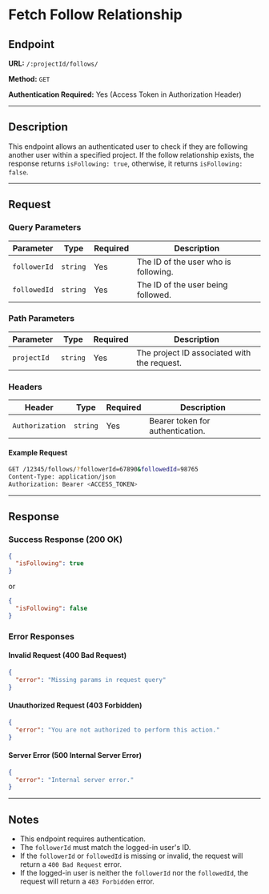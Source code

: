 # Fetch Follow Relationship

## Endpoint

**URL:** `/:projectId/follows/`

**Method:** `GET`

**Authentication Required:** Yes (Access Token in Authorization Header)

---

## Description

This endpoint allows an authenticated user to check if they are following another user within a specified project. If the follow relationship exists, the response returns `isFollowing: true`, otherwise, it returns `isFollowing: false`.

---

## Request

### Query Parameters

| Parameter     | Type     | Required | Description                                          |
| ------------- | -------- | -------- | ---------------------------------------------------- |
| `followerId`  | `string` | Yes      | The ID of the user who is following.                |
| `followedId`  | `string` | Yes      | The ID of the user being followed.                  |

### Path Parameters

| Parameter   | Type     | Required | Description                                  |
| ----------- | -------- | -------- | -------------------------------------------- |
| `projectId` | `string` | Yes      | The project ID associated with the request. |

### Headers

| Header          | Type     | Required | Description                      |
| --------------- | -------- | -------- | -------------------------------- |
| `Authorization` | `string` | Yes      | Bearer token for authentication. |

#### Example Request

```sh
GET /12345/follows/?followerId=67890&followedId=98765
Content-Type: application/json
Authorization: Bearer <ACCESS_TOKEN>
```

---

## Response

### Success Response (200 OK)

```json
{
  "isFollowing": true
}
```

or

```json
{
  "isFollowing": false
}
```

### Error Responses

#### Invalid Request (400 Bad Request)

```json
{
  "error": "Missing params in request query"
}
```

#### Unauthorized Request (403 Forbidden)

```json
{
  "error": "You are not authorized to perform this action."
}
```

#### Server Error (500 Internal Server Error)

```json
{
  "error": "Internal server error."
}
```

---

## Notes

- This endpoint requires authentication.
- The `followerId` must match the logged-in user's ID.
- If the `followerId` or `followedId` is missing or invalid, the request will return a `400 Bad Request` error.
- If the logged-in user is neither the `followerId` nor the `followedId`, the request will return a `403 Forbidden` error.

